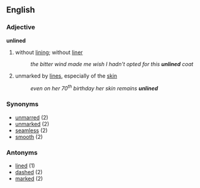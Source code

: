 ==English==
=== Adjective ===
'''unlined'''
# without [[lining]]; without [[liner]]
#: ''the bitter wind made me wish I hadn't opted for this '''unlined''' coat''
# unmarked by [[line]]s, especially of the [[skin]]
#: ''even on her 70<sup>th</sup> birthday her skin remains '''unlined'''''

=== Synonyms ===
*[[unmarred]] (2)
*[[unmarked]] (2)
*[[seamless]] (2)
*[[smooth]] (2)

=== Antonyms ===
*[[lined]] (1)
*[[dashed]] (2)
*[[marked]] (2)